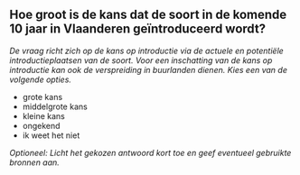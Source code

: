 

## Hoe groot is de kans dat de soort in de komende 10 jaar in Vlaanderen geïntroduceerd wordt?

*De vraag richt zich op de kans op introductie via de actuele en potentiële introductieplaatsen van de soort. Voor een inschatting van de kans op introductie kan ook de verspreiding in buurlanden dienen. Kies een van de volgende opties.*

- grote kans
- middelgrote kans
- kleine kans
- ongekend
- ik weet het niet

*Optioneel: Licht het gekozen antwoord kort toe en geef eventueel gebruikte bronnen aan.*

&nbsp;



